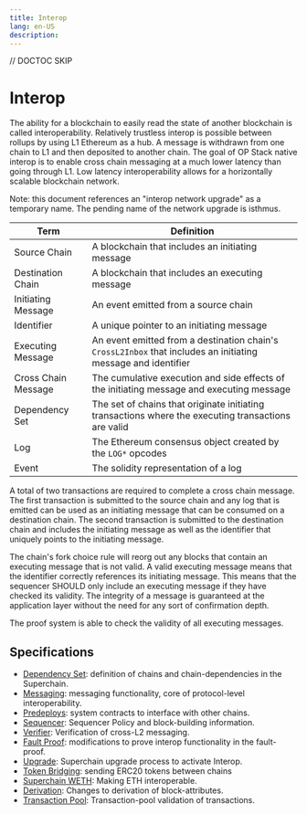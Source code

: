 ```yaml
---
title: Interop
lang: en-US
description:
---
```


// DOCTOC SKIP

# Interop

The ability for a blockchain to easily read the state of another blockchain is called interoperability.
Relatively trustless interop is possible between rollups by using L1 Ethereum as a hub. A message is
withdrawn from one chain to L1 and then deposited to another chain. The goal of OP Stack native interop
is to enable cross chain messaging at a much lower latency than going through L1. Low latency interoperability
allows for a horizontally scalable blockchain network.

Note: this document references an "interop network upgrade" as a temporary name. The pending name of the
network upgrade is isthmus.

| Term                | Definition                                                                                                    |
| ------------------- | ------------------------------------------------------------------------------------------------------------- |
| Source Chain        | A blockchain that includes an initiating message                                                              |
| Destination Chain   | A blockchain that includes an executing message                                                               |
| Initiating Message  | An event emitted from a source chain                                                                          |
| Identifier          | A unique pointer to an initiating message                                                                     |
| Executing Message   | An event emitted from a destination chain's `CrossL2Inbox` that includes an initiating message and identifier |
| Cross Chain Message | The cumulative execution and side effects of the initiating message and executing message                     |
| Dependency Set      | The set of chains that originate initiating transactions where the executing transactions are valid           |
| Log                 | The Ethereum consensus object created by the `LOG*` opcodes                                                   |
| Event               | The solidity representation of a log                                                                          |

A total of two transactions are required to complete a cross chain message.
The first transaction is submitted to the source chain and any log that is emitted can be
used as an initiating message that can be consumed on a destination chain. The second
transaction is submitted to the destination chain and includes the
initiating message as well as the identifier that uniquely points to the initiating message.

The chain's fork choice rule will reorg out any blocks that contain an executing message that is not valid.
A valid executing message means that the identifier correctly references its initiating message.
This means that the sequencer SHOULD only include an executing message if they have checked its validity.
The integrity of a message is guaranteed at the application layer without the need for any sort of confirmation
depth.

The proof system is able to check the validity of all executing messages.

## Specifications

- [Dependency Set](./dependency-set.md): definition of chains and chain-dependencies in the Superchain.
- [Messaging](./messaging.md): messaging functionality, core of protocol-level interoperability.
- [Predeploys](./predeploys.md): system contracts to interface with other chains.
- [Sequencer](./sequencer.md): Sequencer Policy and block-building information.
- [Verifier](./verifier.md): Verification of cross-L2 messaging.
- [Fault Proof](./fault-proof.md): modifications to prove interop functionality in the fault-proof.
- [Upgrade](./upgrade.md): Superchain upgrade process to activate Interop.
- [Token Bridging](./token-bridging.md): sending ERC20 tokens between chains
- [Superchain WETH](./superchain-weth.md): Making ETH interoperable.
- [Derivation](./derivation.md): Changes to derivation of block-attributes.
- [Transaction Pool](./tx-pool.md): Transaction-pool validation of transactions.
